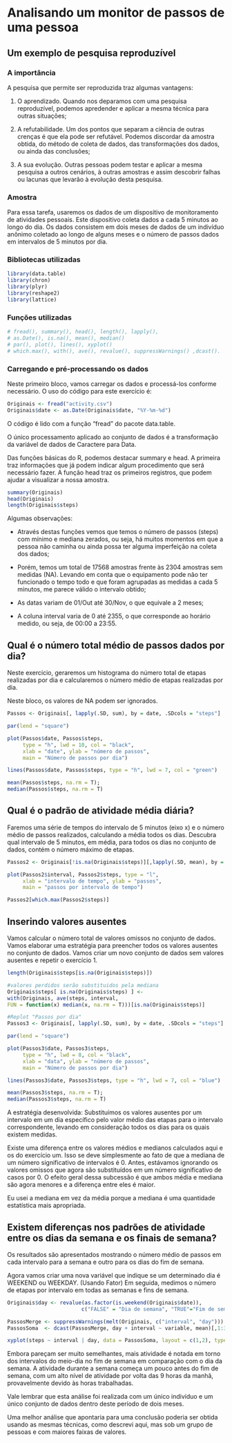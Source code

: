 # Analisando um monitor de passos de uma pessoa
## Um exemplo de pesquisa reproduzível

### A importância

A pesquisa que permite ser reproduzida traz algumas vantagens:

1. O aprendizado. Quando nos deparamos com uma pesquisa reproduzível, podemos apredender e aplicar a mesma técnica para outras situações;

2. A refutabilidade. Um dos pontos que separam a ciência de outras crenças é que ela pode ser refutável. Podemos discordar da amostra obtida, do método de coleta de dados, das transformações dos dados, ou ainda das conclusões; 

2. A sua evolução. Outras pessoas podem testar e aplicar a mesma pesquisa a outros cenários, à outras amostras e assim descobrir falhas ou lacunas que levarão à evolução desta pesquisa.

### Amostra 

Para essa tarefa, usaremos os dados de um dispositivo de monitoramento de atividades pessoais. Este dispositivo coleta dados a cada 5 minutos ao longo do dia. Os dados consistem em dois meses de dados de um indivíduo anônimo coletado ao longo de alguns meses e o número de passos dados em intervalos de 5 minutos por dia.

### Bibliotecas utilizadas 
```{r warning=FALSE}
library(data.table)
library(chron)
library(plyr)
library(reshape2) 
library(lattice)
```

### Funções utilizadas
```{r}
# fread(), summary(), head(), length(), lapply(), 
# as.Date(), is.na(), mean(), median()
# par(), plot(), lines(), xyplot()
# which.max(), with(), ave(), revalue(), suppressWarnings() ,dcast().
```

### Carregando e pré-processando os dados

Neste primeiro bloco, vamos carregar os dados e processá-los conforme necessário. O uso do código para este exercício é:

```{r read.data}
Originais <- fread("activity.csv")
Originais$date <- as.Date(Originais$date, "%Y-%m-%d")
```


O código é lido com a função "fread" do pacote data.table. 

O único processamento aplicado ao conjunto de dados é a transformação da variável de dados de Caractere para Data.

Das funções básicas do R, podemos destacar summary e head. A primeira traz informações que já podem indicar algum procedimento que será necessário fazer. A função head traz os primeiros registros, que podem ajudar a visualizar a nossa amostra. 

```{r}
summary(Originais)
head(Originais)
length(Originais$steps)
```

Algumas observações: 

- Através destas funções vemos que temos o número de passos (steps) com mínimo e mediana zerados, ou seja, há muitos momentos em que a pessoa não caminha ou ainda possa ter alguma imperfeição na coleta dos dados;

- Porém, temos um total de 17568 amostras frente às 2304 amostras sem medidas (NA). Levando em conta que o equipamento pode não ter funcionado o tempo todo e que foram agrupadas as medidas a cada 5 minutos, me parece válido o intervalo obtido;

- As datas variam de 01/Out até 30/Nov, o que equivale a 2 meses;

- A coluna interval varia de 0 até 2355, o que corresponde ao horário medido, ou seja, de 00:00 a 23:55. 


## Qual é o número total médio de passos dados por dia?

Neste exercício, geraremos um histograma do número total de etapas realizadas por dia e calcularemos o número médio de etapas realizadas por dia. 

Neste bloco, os valores de NA podem ser ignorados.

```{r Fig1, fig.width=7, fig.height=6}
Passos <- Originais[, lapply(.SD, sum), by = date, .SDcols = "steps"]

par(lend = "square")

plot(Passos$date, Passos$steps, 
     type = "h", lwd = 10, col = "black", 
     xlab = "date", ylab = "número de passos",
     main = "Número de passos por dia")

lines(Passos$date, Passos$steps, type = "h", lwd = 7, col = "green")

mean(Passos$steps, na.rm = T);
median(Passos$steps, na.rm = T)
```

## Qual é o padrão de atividade média diária?

Faremos uma série de tempos do intervalo de 5 minutos (eixo x) e o número médio de passos realizados, calculando a média todos os dias. Descubra qual intervalo de 5 minutos, em média, para todos os dias no conjunto de dados, contém o número máximo de etapas.

```{r Fig2}
Passos2 <- Originais[!is.na(Originais$steps)][,lapply(.SD, mean), by = interval, .SDcols = "steps"]

plot(Passos2$interval, Passos2$steps, type = "l", 
     xlab = "intervalo de tempo", ylab = "passos", 
     main = "passos por intervalo de tempo")

Passos2[which.max(Passos2$steps)]
```

## Inserindo valores ausentes

Vamos calcular o número total de valores omissos no conjunto de dados. Vamos elaborar uma estratégia para preencher todos os valores ausentes no conjunto de dados. Vamos criar um novo conjunto de dados sem valores ausentes e repetir o exercício 1.


```{r Fig3}
length(Originais$steps[is.na(Originais$steps)])

#valores perdidos serão substituidos pela mediana
Originais$steps[ is.na(Originais$steps) ] <- 
with(Originais, ave(steps, interval,
FUN = function(x) median(x, na.rm = T)))[is.na(Originais$steps)] 

#Replot "Passos por dia"
Passos3 <- Originais[, lapply(.SD, sum), by = date, .SDcols = "steps"]

par(lend = "square")

plot(Passos3$date, Passos3$steps, 
     type = "h", lwd = 8, col = "black", 
     xlab = "data", ylab = "número de passos",
     main = "Número de passos por dia")

lines(Passos3$date, Passos3$steps, type = "h", lwd = 7, col = "blue")

mean(Passos3$steps, na.rm = T);
median(Passos3$steps, na.rm = T)
```


A estratégia desenvolvida: Substituímos os valores ausentes por um intervalo em um dia específico pelo valor médio das etapas para o intervalo correspondente, levando em consideração todos os dias para os quais existem medidas.

Existe uma diferença entre os valores médios e medianos calculados aqui e os do exercício um. Isso se deve simplesmente ao fato de que a mediana de um número significativo de intervalos é 0. Antes, estávamos ignorando os valores omissos que agora são substituídos em um número significativo de casos por 0. O efeito geral dessa subcessão é que ambos média e mediana são agora menores e a diferença entre eles é maior.

Eu usei a mediana em vez da média porque a mediana é uma quantidade estatística mais apropriada.

## Existem diferenças nos padrões de atividade entre os dias da semana e os finais de semana?

Os resultados são apresentados mostrando o número médio de passos em cada intervalo para a semana e outro para os dias do fim de semana.

Agora vamos criar uma nova variável que indique se um determinado dia é WEEKEND ou WEEKDAY. (Usando Fator) Em seguida, medimos o número de etapas por intervalo em todas as semanas e fins de semana.

```{r Fig4}
Originais$day <- revalue(as.factor(is.weekend(Originais$date)), 
                        c("FALSE" = "Dia de semana", "TRUE"="Fim de semana"))

PassosMerge <- suppressWarnings(melt(Originais, c("interval", "day"))) 
PassosSoma  <- dcast(PassosMerge, day + interval ~ variable, mean)[,1:3] 

xyplot(steps ~ interval | day, data = PassosSoma, layout = c(1,2), type = "l")
```

Embora pareçam ser muito semelhantes, mais atividade é notada em torno dos intervalos do meio-dia no fim de semana em comparação com o dia da semana. A atividade durante a semana começa um pouco antes do fim de semana, com um alto nível de atividade por volta das 9 horas da manhã, provavelmente devido às horas trabalhadas.

Vale lembrar que esta análise foi realizada com um único indivíduo e um único conjunto de dados dentro deste período de dois meses.

Uma melhor análise que apontaria para uma conclusão poderia ser obtida usando as mesmas técnicas, como descrevi aqui, mas sob um grupo de pessoas e com maiores faixas de valores.

